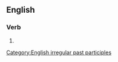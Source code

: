 ==English==

===Verb===
{{head|en|past participle}}

# {{past participle of|give off|lang=en|nocat=1}}

[[Category:English irregular past participles]]